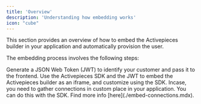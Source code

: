```yaml
---
title: 'Overview'
description: 'Understanding how embedding works'
icon: "cube"
---
```


<Snippet file="enterprise-feature.mdx" />

This section provides an overview of how to embed the Activepieces builder in your application and automatically provision the user.

The embedding process involves the following steps:

<Steps>
    <Step title="Provision Users">
        Generate a JSON Web Token (JWT) to identify your customer and pass it to the frontend.
    </Step>
    <Step title="Embed Builder">
        Use the Activepieces SDK and the JWT to embed the Activepieces builder as an iframe, and customize using the SDK.
    </Step>
</Steps>



<Tip>
Incase, you need to gather connections in custom place in your application. You can do this with the SDK. Find more info [here](./embed-connections.mdx).
</Tip>


